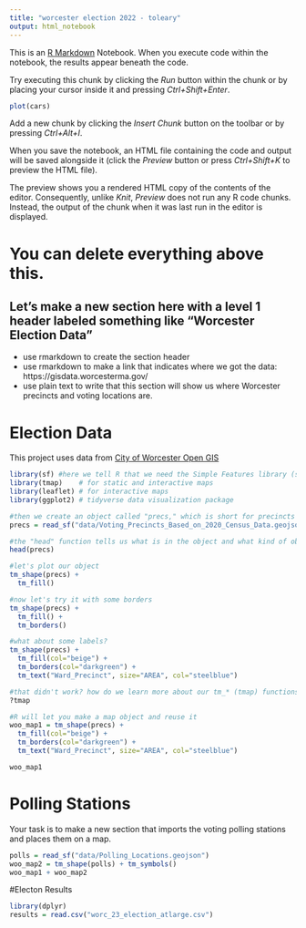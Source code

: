 ```yaml
---
title: "worcester election 2022 - toleary"
output: html_notebook
---
```


This is an [R Markdown](http://rmarkdown.rstudio.com) Notebook. When you execute code within the notebook, the results appear beneath the code. 

Try executing this chunk by clicking the *Run* button within the chunk or by placing your cursor inside it and pressing *Ctrl+Shift+Enter*. 

```r
plot(cars)
```

Add a new chunk by clicking the *Insert Chunk* button on the toolbar or by pressing *Ctrl+Alt+I*.

When you save the notebook, an HTML file containing the code and output will be saved alongside it (click the *Preview* button or press *Ctrl+Shift+K* to preview the HTML file).

The preview shows you a rendered HTML copy of the contents of the editor. Consequently, unlike *Knit*, *Preview* does not run any R code chunks. Instead, the output of the chunk when it was last run in the editor is displayed.

# You can delete everything above this.
## Let's make a new section here with a level 1 header labeled something like "Worcester Election Data"
- use rmarkdown to create the section header 
- use rmarkdown to make a link that indicates where we got the data: https://gisdata.worcesterma.gov/
- use plain text to write that this section will show us where Worcester precincts and voting locations are.

# Election Data
This project uses data from [City of Worcester Open GIS](https://gisdata.worcesterma.gov/)

```r
library(sf) #here we tell R that we need the Simple Features library (sf)
library(tmap)    # for static and interactive maps
library(leaflet) # for interactive maps
library(ggplot2) # tidyverse data visualization package

#then we create an object called "precs," which is short for precincts and fill it with the data from our geojson file
precs = read_sf("data/Voting_Precincts_Based_on_2020_Census_Data.geojson")

#the "head" function tells us what is in the object and what kind of object it is
head(precs)

#let's plot our object
tm_shape(precs) + 
  tm_fill()

#now let's try it with some borders
tm_shape(precs) + 
  tm_fill() +
  tm_borders()

#what about some labels?
tm_shape(precs) + 
  tm_fill(col="beige") +
  tm_borders(col="darkgreen") +  
  tm_text("Ward_Precinct", size="AREA", col="steelblue")

#that didn't work? how do we learn more about our tm_* (tmap) functions?
?tmap

#R will let you make a map object and reuse it
woo_map1 = tm_shape(precs) + 
  tm_fill(col="beige") +
  tm_borders(col="darkgreen") +  
  tm_text("Ward_Precinct", size="AREA", col="steelblue")

woo_map1
```

# Polling Stations 
Your task is to make a new section that imports the voting polling stations and places them on a map.

```r
polls = read_sf("data/Polling_Locations.geojson")
woo_map2 = tm_shape(polls) + tm_symbols()
woo_map1 + woo_map2
```
#Electon Results
```r
library(dplyr)
results = read.csv("worc_23_election_atlarge.csv")
```
